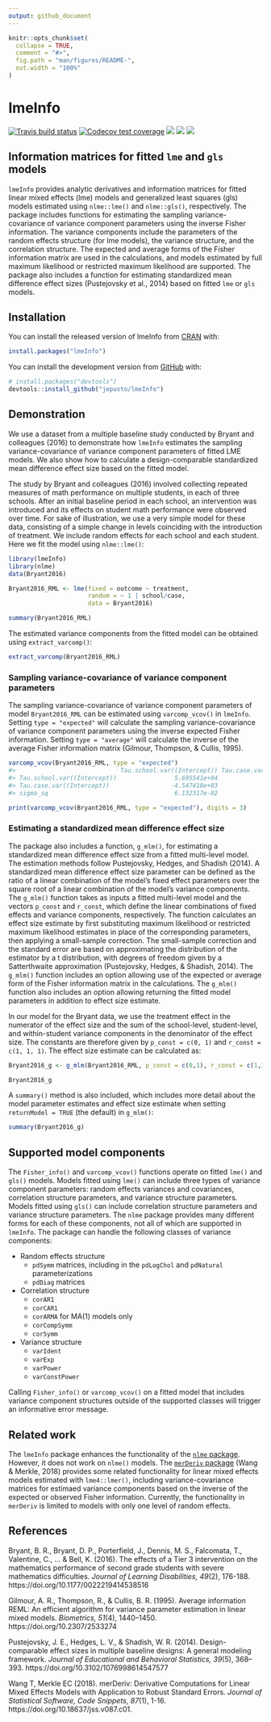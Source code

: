 ```yaml
---
output: github_document
---
```


<!-- README.md is generated from README.Rmd. Please edit that file -->

```r
knitr::opts_chunk$set(
  collapse = TRUE,
  comment = "#>",
  fig.path = "man/figures/README-",
  out.width = "100%"
)
```

# lmeInfo

<!-- badges: start -->
[![Travis build status](https://travis-ci.org/jepusto/lmeInfo.svg?branch=master)](https://travis-ci.org/jepusto/lmeInfo)
[![Codecov test coverage](https://codecov.io/gh/jepusto/lmeInfo/branch/master/graph/badge.svg)](https://codecov.io/gh/jepusto/lmeInfo?branch=master)
[![](http://www.r-pkg.org/badges/version/lmeInfo)](https://CRAN.R-project.org/package=lmeInfo)
[![](http://cranlogs.r-pkg.org/badges/grand-total/lmeInfo)](https://CRAN.R-project.org/package=lmeInfo)
[![](http://cranlogs.r-pkg.org/badges/last-month/lmeInfo)](https://CRAN.R-project.org/package=lmeInfo)
<!-- badges: end -->

## Information matrices for fitted `lme` and `gls` models

`lmeInfo` provides analytic derivatives and information matrices for fitted linear mixed effects (lme) models and generalized least squares (gls) models estimated using `nlme::lme()` and `nlme::gls()`, respectively. The package includes functions for estimating the sampling variance-covariance of variance component parameters using the inverse Fisher information. The variance components include the parameters of the random effects structure (for lme models), the variance structure, and the correlation structure. The expected and average forms of the Fisher information matrix are used in the calculations, and models estimated by full maximum likelihood or restricted maximum likelihood are supported. The package also includes a function for estimating standardized mean difference effect sizes (Pustejovsky et al., 2014) based on fitted `lme` or `gls` models.

## Installation

You can install the released version of lmeInfo from [CRAN](https://CRAN.R-project.org) with:

```r
install.packages("lmeInfo")
```

You can install the development version from [GitHub](https://github.com/) with:

```r
# install.packages("devtools")
devtools::install_github("jepusto/lmeInfo")
```

## Demonstration

We use a dataset from a multiple baseline study conducted by Bryant and colleagues (2016) to demonstrate how `lmeInfo` estimates the sampling variance-covariance of variance component parameters of fitted LME models. We also show how to calculate a design-comparable standardized mean difference effect size based on the fitted model.

The study by Bryant and colleagues (2016) involved collecting repeated measures of math performance on multiple students, in each of three schools. After an initial baseline period in each school, an intervention was introduced and its effects on student math performance were observed over time. For sake of illustration, we use a very simple model for these data, consisting of a simple change in levels coinciding with the introduction of treatment. We include random effects for each school and each student. Here we fit the model using `nlme::lme()`:

```r
library(lmeInfo)
library(nlme)
data(Bryant2016)

Bryant2016_RML <- lme(fixed = outcome ~ treatment,
                      random = ~ 1 | school/case,
                      data = Bryant2016)

summary(Bryant2016_RML)
```

The estimated variance components from the fitted model can be obtained using `extract_varcomp()`:
```r
extract_varcomp(Bryant2016_RML)
```

### Sampling variance-covariance of variance component parameters

The sampling variance-covariance of variance component parameters of model `Bryant2016_RML` can be estimated using `varcomp_vcov()` in `lmeInfo`. Setting `type = "expected"` will calculate the sampling variance-covariance of variance component parameters using the inverse expected Fisher information. Setting `type = "average"` will calculate the inverse of the average Fisher information matrix (Gilmour, Thompson, & Cullis, 1995).

```r
varcomp_vcov(Bryant2016_RML, type = "expected")
#>                             Tau.school.var((Intercept)) Tau.case.var((Intercept))     sigma_sq
#> Tau.school.var((Intercept))                5.695541e+04               -4547.41772   0.06132317
#> Tau.case.var((Intercept))                 -4.547418e+03               16045.57184 -32.27967543
#> sigma_sq                                   6.132317e-02                 -32.27968 801.20973947
```
```r
print(varcomp_vcov(Bryant2016_RML, type = "expected"), digits = 3)
```

### Estimating a standardized mean difference effect size

The package also includes a function, `g_mlm()`, for estimating a standardized mean difference effect size from a fitted multi-level model. The estimation methods follow Pustejovsky, Hedges, and Shadish (2014). A standardized mean difference effect size parameter can be defined as the ratio of a linear combination of the model's fixed effect parameters over the square root of a linear combination of the model's variance components. The `g_mlm()` function takes as inputs a fitted multi-level model and the vectors `p_const` and `r_const`, which define the linear combinations of fixed effects and variance components, respectively. The function calculates an effect size estimate by first substituting maximum likelihood or restricted maximum likelihood estimates in place of the corresponding parameters, then applying a small-sample correction. The small-sample correction and the standard error are based on approximating the distribution of the estimator by a t distribution, with degrees of freedom given by a Satterthwaite approximation (Pustejovsky, Hedges, & Shadish, 2014). The `g_mlm()` function includes an option allowing use of the expected or average form of the Fisher information matrix in the calculations. The `g_mlm()` function also includes an option allowing returning the fitted model parameters in addition to effect size estimate. 

In our model for the Bryant data, we use the treatment effect in the numerator of the effect size and the sum of the school-level, student-level, and within-student variance components in the denominator of the effect size. The constants are therefore given by `p_const = c(0, 1)` and `r_const = c(1, 1, 1)`. The effect size estimate can be calculated as:

```r
Bryant2016_g <- g_mlm(Bryant2016_RML, p_const = c(0,1), r_const = c(1,1,1), infotype = "expected")
```

```r
Bryant2016_g
```

A `summary()` method is also included, which includes more detail about the model parameter estimates and effect size estimate when setting `returnModel = TRUE` (the default) in `g_mlm()`:

```r
summary(Bryant2016_g)
```

## Supported model components

The `Fisher_info()` and `varcomp_vcov()` functions operate on fitted `lme()` and `gls()` models. Models fitted using `lme()` can include three types of variance component parameters: random effects variances and covariances, correlation structure parameters, and variance structure parameters. Models fitted using `gls()` can include correlation structure parameters and variance structure parameters. The `nlme` package provides many different forms for each of these components, not all of which are supported in `lmeInfo`. The package can handle the following classes of variance components:

- Random effects structure
    - `pdSymm` matrices, including in the `pdLogChol` and `pdNatural` parameterizations
    - `pdDiag` matrices
- Correlation structure
    - `corAR1`
    - `corCAR1`
    - `corARMA` for MA(1) models only
    - `corCompSymm`
    - `corSymm`
- Variance structure
    - `varIdent`
    - `varExp`
    - `varPower`
    - `varConstPower`

Calling `Fisher_info()` or `varcomp_vcov()` on a fitted model that includes variance component structures outside of the supported classes will trigger an informative error message. 

## Related work

The `lmeInfo` package enhances the functionality of the [`nlme` package](https://cran.r-project.org/package=nlme). However, it does not work on `nlme()` models. The [`merDeriv` package](https://CRAN.R-project.org/package=merDeriv) (Wang & Merkle, 2018) provides some related functionality for linear mixed effects models estimated with `lme4::lmer()`, including variance-covariance matrices for estimaed variance components based on the inverse of the expected or observed Fisher information. Currently, the functionality in `merDeriv` is limited to models with only one level of random effects. 

## References

Bryant, B. R., Bryant, D. P., Porterfield, J., Dennis, M. S., Falcomata, T., Valentine, C., ... & Bell, K. (2016). The effects of a Tier 3 intervention on the mathematics performance of second grade students with severe mathematics difficulties. _Journal of Learning Disabilities, 49_(2), 176-188. https://doi.org/10.1177/0022219414538516

Gilmour, A. R., Thompson, R., & Cullis, B. R. (1995). Average information REML: An efficient algorithm for variance parameter estimation in linear mixed models. _Biometrics, 51_(4), 1440–1450. https://doi.org/10.2307/2533274

Pustejovsky, J. E., Hedges, L. V., & Shadish, W. R. (2014). Design-comparable effect sizes in multiple baseline designs: A general modeling framework. _Journal of Educational and Behavioral Statistics, 39_(5), 368–393. https://doi.org/10.3102/1076998614547577

Wang T, Merkle EC (2018). merDeriv: Derivative Computations for Linear Mixed Effects Models with Application to Robust Standard Errors.
_Journal of Statistical Software, Code Snippets_, *87*(1), 1-16. https://doi.org/10.18637/jss.v087.c01.
